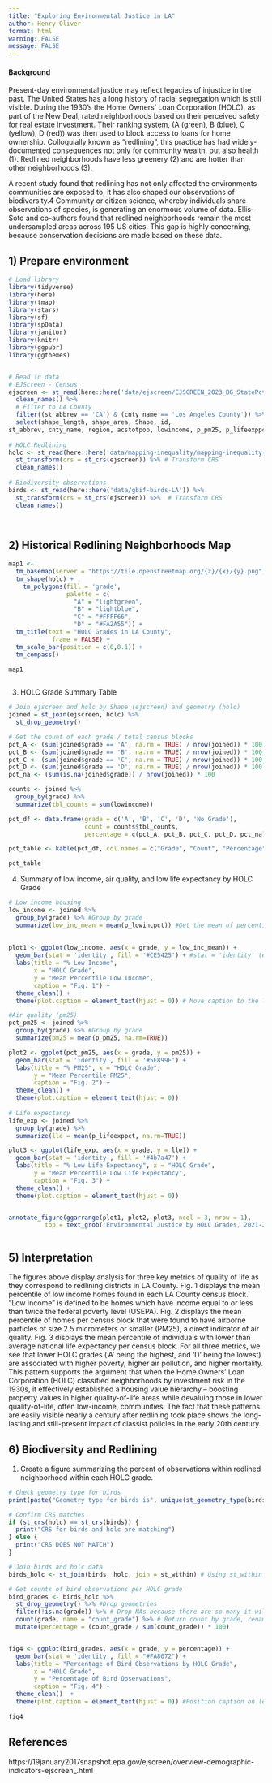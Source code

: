 ```yaml
---
title: "Exploring Environmental Justice in LA"
author: Henry Oliver
format: html
warning: FALSE
message: FALSE
---
```


#### Background

Present-day environmental justice may reflect legacies of injustice in the past. The United States has a long history of racial segregation which is still visible. During the 1930’s the Home Owners’ Loan Corporation (HOLC), as part of the New Deal, rated neighborhoods based on their perceived safety for real estate investment. Their ranking system, (A (green), B (blue), C (yellow), D (red)) was then used to block access to loans for home ownership. Colloquially known as “redlining”, this practice has had widely-documented consequences not only for community wealth, but also health (1). Redlined neighborhoods have less greenery (2) and are hotter than other neighborhoods (3).

A recent study found that redlining has not only affected the environments communities are exposed to, it has also shaped our observations of biodiversity.4 Community or citizen science, whereby individuals share observations of species, is generating an enormous volume of data. Ellis-Soto and co-authors found that redlined neighborhoods remain the most undersampled areas across 195 US cities. This gap is highly concerning, because conservation decisions are made based on these data.


## 1) Prepare environment
```r
# Load library
library(tidyverse)
library(here)
library(tmap)
library(stars)
library(sf)
library(spData)
library(janitor)
library(knitr)
library(ggpubr)
library(ggthemes)


# Read in data
# EJScreen - Census
ejscreen <- st_read(here::here('data/ejscreen/EJSCREEN_2023_BG_StatePct_with_AS_CNMI_GU_VI.gdb')) %>% 
  clean_names() %>% 
  # Filter to LA County
  filter((st_abbrev == 'CA') & (cnty_name == 'Los Angeles County')) %>%
  select(shape_length, shape_area, Shape, id,
st_abbrev, cnty_name, region, acstotpop, lowincome, p_pm25, p_lifeexppct, p_lowincpct)
  
# HOLC Redlining
holc <- st_read(here::here('data/mapping-inequality/mapping-inequality-los-angeles.json')) %>% 
  st_transform(crs = st_crs(ejscreen)) %>% # Transform CRS
  clean_names()
  
# Biodiversity observations
birds <- st_read(here::here('data/gbif-birds-LA')) %>% 
  st_transform(crs = st_crs(ejscreen)) %>%  # Transform CRS
  clean_names()

  
```


## 2) Historical Redlining Neighborhoods Map
```r
map1 <-
  tm_basemap(server = "https://tile.openstreetmap.org/{z}/{x}/{y}.png", alpha = 0.7) +
  tm_shape(holc) +
    tm_polygons(fill = 'grade',
                palette = c(
                  "A" = "lightgreen",
                  "B" = "lightblue",
                  "C" = "#FFFF66",
                  "D" = "#FA2A55")) +
  tm_title(text = "HOLC Grades in LA County",
            frame = FALSE) +
  tm_scale_bar(position = c(0,0.1)) +
  tm_compass()

map1
  

```

3) HOLC Grade Summary Table

```r
# Join ejscreen and holc by Shape (ejscreen) and geometry (holc)
joined = st_join(ejscreen, holc) %>%
  st_drop_geometry()

# Get the count of each grade / total census blocks
pct_A <- (sum(joined$grade == 'A', na.rm = TRUE) / nrow(joined)) * 100
pct_B <- (sum(joined$grade == 'B', na.rm = TRUE) / nrow(joined)) * 100
pct_C <- (sum(joined$grade == 'C', na.rm = TRUE) / nrow(joined)) * 100
pct_D <- (sum(joined$grade == 'D', na.rm = TRUE) / nrow(joined)) * 100
pct_na <- (sum(is.na(joined$grade)) / nrow(joined)) * 100

counts <- joined %>% 
  group_by(grade) %>% 
  summarize(tbl_counts = sum(lowincome))

pct_df <- data.frame(grade = c('A', 'B', 'C', 'D', 'No Grade'),
                     count = counts$tbl_counts,
                     percentage = c(pct_A, pct_B, pct_C, pct_D, pct_na))

pct_table <- kable(pct_df, col.names = c("Grade", "Count", "Percentage"), caption = "HOLC Grade Percentages in LA County")

pct_table
```



4) Summary of low income, air quality, and low life expectancy by HOLC Grade

```r
# Low income housing
low_income <- joined %>% 
  group_by(grade) %>% #Group by grade
  summarize(low_inc_mean = mean(p_lowincpct)) #Get the mean of percentile low income per grade
   
  
plot1 <- ggplot(low_income, aes(x = grade, y = low_inc_mean)) +
  geom_bar(stat = 'identity', fill = '#CE5425') + #stat = 'identity' tells ggplot that the y values are actual data values, not just counts
  labs(title = "% Low Income",
       x = "HOLC Grade",
       y = "Mean Percentile Low Income",
       caption = "Fig. 1") +
  theme_clean() +
  theme(plot.caption = element_text(hjust = 0)) # Move caption to the left

#Air quality (pm25)
pct_pm25 <- joined %>% 
  group_by(grade) %>% #Group by grade
  summarize(pm25 = mean(p_pm25, na.rm=TRUE))

plot2 <- ggplot(pct_pm25, aes(x = grade, y = pm25)) +
  geom_bar(stat = 'identity', fill = '#5E899E') +
  labs(title = "% PM25", x = "HOLC Grade",
       y = "Mean Percentile PM25",
       caption = "Fig. 2") +
  theme_clean() +
  theme(plot.caption = element_text(hjust = 0))
 
# Life expectancy
life_exp <- joined %>% 
  group_by(grade) %>% 
  summarize(lle = mean(p_lifeexppct, na.rm=TRUE))

plot3 <- ggplot(life_exp, aes(x = grade, y = lle)) +
  geom_bar(stat = 'identity', fill = '#4b7a47') +
  labs(title = "% Low Life Expectancy", x = "HOLC Grade",
       y = "Mean Percentile Low Life Expectancy",
       caption = "Fig. 3") +
  theme_clean() +
  theme(plot.caption = element_text(hjust = 0))


annotate_figure(ggarrange(plot1, plot2, plot3, ncol = 3, nrow = 1),
          top = text_grob('Environmental Justice by HOLC Grades, 2021-2023'))



```

## 5) Interpretation

  The figures above display analysis for three key metrics of quality of life as they correspond to redlining districts in LA County. Fig. 1 displays the mean percentile of low income homes found in each LA County census block. "Low income" is defined to be homes which have income equal to or less than twice the federal poverty level (USEPA). Fig. 2 displays the mean percentile of homes per census block that were found to have airborne particles of size 2.5 micrometers or smaller (PM25), a direct indicator of air quality. Fig. 3 displays the mean percentile of individuals with lower than average national life expectancy per census block. For all three metrics, we see that lower HOLC grades ('A' being the highest, and 'D' being the lowest) are associated with higher poverty, higher air pollution, and higher mortality. This pattern supports the argument that when the Home Owners' Loan Corporation (HOLC) classified neighborhoods by investment risk in the 1930s, it effectively established a housing value hierarchy -- boosting property values in higher quality-of-life areas while devaluing those in lower quality-of-life, often low-income, communities. The fact that these patterns are easily visible nearly a century after redlining took place shows the long-lasting and still-present impact of classist policies in the early 20th century.


## 6) Biodiversity and Redlining

1) Create a figure summarizing the percent of observations within redlined neighborhood within each HOLC grade.
```r
# Check geometry type for birds
print(paste("Geometry type for birds is", unique(st_geometry_type(birds))))

# Confirm CRS matches
if (st_crs(holc) == st_crs(birds)) {
  print("CRS for birds and holc are matching")
} else {
  print("CRS DOES NOT MATCH")
}

# Join birds and holc data
birds_holc <- st_join(birds, holc, join = st_within) # Using st_within because the birds are points, so they cannot be partially in/out of HOLC geometries

# Get counts of bird observations per HOLC grade
bird_grades <- birds_holc %>% 
  st_drop_geometry() %>% #Drop geometries
  filter(!is.na(grade)) %>% # Drop NAs because there are so many it will get in the way of visualizing our analysis
  count(grade, name = "count_grade") %>% # Return count by grade, rename this 'count'
  mutate(percentage = (count_grade / sum(count_grade)) * 100)


fig4 <- ggplot(bird_grades, aes(x = grade, y = percentage)) +
  geom_bar(stat = 'identity', fill = "#FA8072") +
  labs(title = "Percentage of Bird Observations by HOLC Grade",
       x = "HOLC Grade",
       y = "Percentage of Bird Observations",
       caption = "Fig. 4") +
  theme_clean()  +
  theme(plot.caption = element_text(hjust = 0)) #Position caption on left
  
fig4
```


## References

https://19january2017snapshot.epa.gov/ejscreen/overview-demographic-indicators-ejscreen_.html


